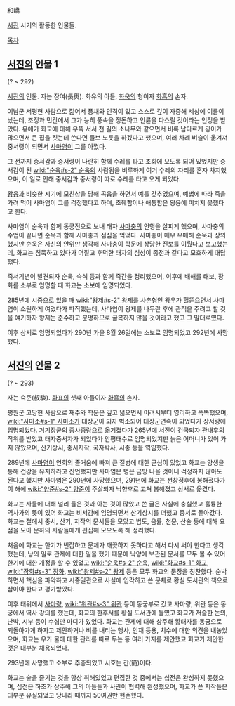 和嶠

[[서진]] 시기의 활동한 인물들.

[[목차]]
== [[서진]]의 인물 1 ==
(? ~ 292)

[[서진]]의 인물. 자는 장여(長輿). 화유의 아들, [[화욱]]의 형이자 [[화흡]]의 손자.

여남군 서평현 사람으로 젊어서 풍채와 인격이 있고 스스로 깊이 자중해 세상에 이름이 났는데, 조정과 민간에서 그가 능히 풍속을 정돈하고 인륜을 다스릴 것이라는 인정을 받았다. 유애가 화교에 대해 우뚝 서서 천 길의 소나무와 같으면서 비록 남다르게 굉이가 많으면서 큰 집을 짓는데 쓴다면 들보 노릇을 하겠다고 했으며, 여러 차례 벼슬이 옮겨져 중서령이 되면서 [[사마염]]이 그를 아꼈다.

그 전까지 중서감과 중서령이 나란히 함께 수레를 타고 조회에 오도록 되어 있었지만 중서감이 된 [[wiki:"순욱#s-2" 순욱]]의 사람됨을 비루하게 여겨 수레의 자리를 혼자 차지했으며, 이 일로 인해 중서감과 중서령이 따로 수레를 타고 오게 되었다.

[[왕융]]과 비슷한 시기에 모친상을 당해 곡읍을 하면서 예를 갖추었으며, 예법에 따라 죽을 가려 먹어 사마염이 그를 걱정했다고 하며, 초췌함이나 애통함은 왕융에 미치지 못했다고 한다.

사마염이 순욱과 함께 동궁전으로 보내 태자 [[사마충]]의 언행을 살피게 했으며, 사마충의 수업이 끝나면 순욱과 함께 사마충과 점심을 먹었다. 사마충이 매우 우매해 순욱과 상의했지만 순욱은 자신의 안위만 생각해 사마충이 학문에 상당한 진보를 이뤘다고 보고했는데, 화교는 침묵하고 있다가 어질고 후덕한 태자의 심성이 종전과 같다고 모호하게 대답했다.

죽서기년이 발견되자 순욱, 숙석 등과 함께 죽간을 정리했으며, 이후에 배해를 태보, 장화를 소부로 임명할 때 화교는 소보에 임명되었다.

285년에 시중으로 있을 때 [[wiki:"왕제#s-2" 왕제]]를 사촌형인 왕우가 헐뜯으면서 사마염이 소원하게 여겼다가 파직했는데, 사마염이 왕제를 나무란 후에 관직을 주려고 할 것을 얘기하자 왕제는 준수하고 분명하므로 굴복하지 않을 것이라고 했고 그 말대로였다.

이후 상서로 임명되었다가 290년 가을 8월 26일에는 소보로 임명되었고 292년에 사망했다.

== [[서진]]의 인물 2 ==
(? ~ 293)

자는 숙준(叔駿). [[화표]]의 셋째 아들이자 [[화흠]]의 손자.

평원군 고당현 사람으로 재주와 학문은 깊고 넓으면서 어려서부터 영리하고 똑똑했으며, [[wiki:"사마소#s-1" 사마소]]가 대장군이 되자 벽소되어 대장군연속이 되었다가 상서랑에 임명되었다. 거기장군의 종사중랑으로 옮겨졌다가 265년에 서진이 건국되자 관내후의 작위를 받았고 태자중서자가 되었다가 안평태수로 임명되었지만 늙은 어머니가 있어 가지 않았으며, 산기상시, 중서저작, 국자박사, 시중 등을 역임했다.

289년에 [[사마염]]이 연회의 즐거움에 빠져 큰 질병에 대한 근심이 있었고 화교는 양생을 통해 건강을 유지하라고 진언했지만 사마염은 병은 금방 나을 것이니 걱정하지 않아도 된다고 했지만 사마염은 290년에 사망했으며, 291년에 화교는 선창정후에 봉해졌다가 이 해에 [[wiki:"양준#s-2" 양준]]이 주살되자 낙향후로 고쳐 봉해졌고 상서로 옮겼다.

화교는 사물에 대해 널리 들은 것과 아는 것이 많았고 쓴 글은 사실에 충실했고 훌륭한 역사가의 뜻이 있어 화교는 비서감에 임명되면서 산기상시를 더했고 중서로 돌아갔다. 화교는 절에서 중서, 산기, 저작의 문서들을 모았고 법도, 음률, 천문, 산술 등에 대해 요점을 모아 문하의 사람들에게 편집해 모으도록 해 정리했다.

처음에 화교는 한기가 번잡하고 문체가 깨끗하지 못하다고 해서 다시 써야 한다고 생각했는데, 낭의 일로 관제에 대한 일을 했기 때문에 낙양에 보관된 문서를 모두 볼 수 있어 한기에 대한 개정을 할 수 있었고 [[wiki:"순욱#s-2" 순욱]], [[wiki:"화교#s-1" 화교]], [[wiki:"장화#s-3" 장화]], [[wiki:"왕제#s-2" 왕제]] 등은 모두 화교의 문장을 칭찬했다. 순박하면서 핵심을 파악하고 시종일관으로 사실에 입각하고 쓴 문체로 황실 도서관의 책으로 삼아야 한다고 평가받았다.

이후 태위에서 [[사마량]], [[wiki:"위관#s-3" 위관]] 등이 동궁부로 갔고 사마량, 위관 등은 동궁에서 역사 강의를 했는데, 화교의 한후서를 황실 도서관에 들였고 화교가 저술한 논의, 난박, 시부 등이 수십만 마디가 있었다. 화교는 관제에 대해 상주해 황태자를 동궁으로 되돌아가게 하자고 제안하거나 비를 내리는 행사, 인재 등용, 치수에 대한 의견을 내놓았으며, 화교는 우가 물에 대한 관리를 따로 두는 등 여러 가지를 제안했고 화교가 제안한 것은 대부분 채용되었다.

293년에 사망했고 소부로 추증되었고 시호는 간(簡)이다.

화교는 술을 즐기는 것을 항상 취해있었고 편집한 것 중에서는 십전은 완성하지 못했으며, 십전은 하초가 상주해 그의 아들들과 사관이 협력해 완성했으며, 화교가 쓴 저작들은 대부분 유실되었고 당나라 때까지 50여권만 현존했다.
